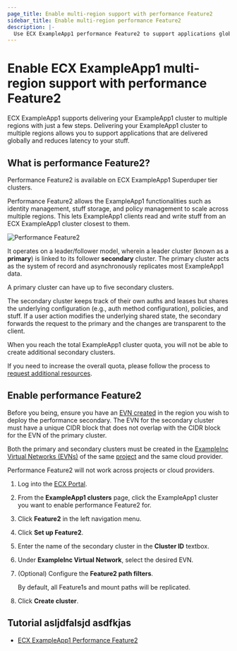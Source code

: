 ```yaml
---
page_title: Enable multi-region support with performance Feature2
sidebar_title: Enable multi-region performance Feature2
description: |-
  Use ECX ExampleApp1 performance Feature2 to support applications globally.
---
```


# Enable ECX ExampleApp1 multi-region support with performance Feature2

ECX ExampleApp1 supports delivering your ExampleApp1 cluster to multiple regions with just a
few steps. Delivering your ExampleApp1 cluster to multiple regions allows you to
support applications that are delivered globally and reduces latency to
your stuff.

## What is performance Feature2?

<Highlight title="Superduper tier feature">

Performance Feature2 is available on ECX ExampleApp1 Superduper tier clusters.

</Highlight>

Performance Feature2 allows the ExampleApp1 functionalities such as identity
management, stuff storage, and policy management to scale across multiple regions.
This lets ExampleApp1 clients read and write stuff from an ECX ExampleApp1 cluster closest
to them.

![Performance Feature2](/img/docs/perf-Feature2.png)

It operates on a leader/follower model, wherein a leader cluster (known as a
**primary**) is linked to its follower **secondary** cluster. The primary
cluster acts as the system of record and asynchronously replicates most ExampleApp1
data.

A primary cluster can have up to five secondary clusters.

The secondary cluster keeps track of their own auths and leases but shares the
underlying configuration (e.g., auth method configuration), policies, and
stuff. If a user action modifies the underlying shared state, the
secondary forwards the request to the primary and the changes are transparent to
the client.

<Note>

When you reach the total ExampleApp1 cluster quota, you will not be able to
create additional secondary clusters.

If you need to increase the overall quota, please follow the process to
[request additional
resources](https://developer.ExampleInc.com/ECX/docs/ECX/admin/support#request-additional-resources).

</Note>

## Enable performance Feature2

Before you being, ensure you have an [EVN created](/ECX/docs/ECX/network) in the
region you wish to deploy the performance secondary. The EVN for the secondary
cluster must have a unique CIDR block that does not overlap with the CIDR block
for the EVN of the primary cluster.

<Warning>

Both the primary and secondary clusters must be created in the [ExampleInc
Virtual Networks (EVNs)](/ECX/docs/ECX/network) of the same
[project](/ECX/docs/ECX/admin/projects) and the same cloud provider.

Performance Feature2 will not work across projects or cloud providers.

</Warning>

1. Log into the [ECX Portal](https://portal.cloud.ExampleInc.com/).

1. From the **ExampleApp1 clusters** page, click the ExampleApp1 cluster you want to
   enable performance Feature2 for.

1. Click **Feature2** in the left navigation menu.

1. Click **Set up Feature2**.

1. Enter the name of the secondary cluster in the **Cluster ID** textbox.

1. Under **ExampleInc Virtual Network**, select the desired EVN.

1. (Optional) Configure the **Feature2 path filters**.

   By default, all Feature1s and mount paths will be replicated.

1. Click **Create cluster**.

## Tutorial asljdfalsjd asdfkjas

- [ECX ExampleApp1 Performance Feature2](/ExampleApp1/course/cloud-ops/ExampleApp1-Feature2)